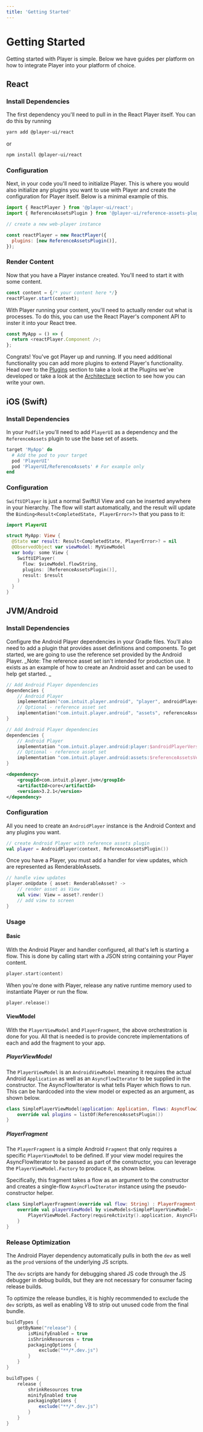 ```yaml
---
title: 'Getting Started'
---
```


# Getting Started

Getting started with Player is simple. Below we have guides per platform on how to integrate Player into your platform of choice.

## React

### Install Dependencies

The first dependency you'll need to pull in in the React Player itself. You can do this by running

```bash
yarn add @player-ui/react
```

or

```bash
npm install @player-ui/react
```

### Configuration

Next, in your code you'll need to initialize Player. This is where you would also initialize any plugins you want to use with Player and create the configuration for Player itself. Below is a minimal example of this.

```javascript
import { ReactPlayer } from '@player-ui/react';
import { ReferenceAssetsPlugin } from '@player-ui/reference-assets-plugin-react';

// create a new web-player instance

const reactPlayer = new ReactPlayer({
  plugins: [new ReferenceAssetsPlugin()],
});
```

### Render Content

Now that you have a Player instance created. You'll need to start it with some content.

```javascript
const content = {/* your content here */}
reactPlayer.start(content);
```

With Player running your content, you'll need to actually render out what is processes. To do this, you can use the React Player's component API to inster it into your React tree.

```javascript
const MyApp = () => {
  return <reactPlayer.Component />;
};
```

Congrats! You've got Player up and running. If you need additional functionality you can add more plugins to extend Player's functionality. Head over to the [Plugins](./plugins) section to take a look at the Plugins we've developed or take a look at the [Architecture](./architecture) section to see how you can write your own.

## iOS (Swift)

### Install Dependencies

In your `Podfile` you'll need to add `PlayerUI` as a dependency and the `ReferenceAssets` plugin to use the base set of assets.

```ruby
target 'MyApp' do
  # Add the pod to your target
  pod 'PlayerUI'
  pod 'PlayerUI/ReferenceAssets' # For example only
end
```

### Configuration

`SwiftUIPlayer` is just a normal SwiftUI View and can be inserted anywhere in your hierarchy. The flow will start automatically, and the result will update the `Binding<Result<CompletedState, PlayerError>?>` that you pass to it:

```swift
import PlayerUI

struct MyApp: View {
  @State var result: Result<CompletedState, PlayerError>? = nil
  @ObservedObject var viewModel: MyViewModel
  var body: some View {
    SwiftUIPlayer(
      flow: $viewModel.flowString,
      plugins: [ReferenceAssetsPlugin()],
      result: $result
    )
  }
}
```

## JVM/Android

### Install Dependencies

Configure the Android Player dependencies in your Gradle files. You'll also need to add a plugin that provides asset definitions and components. To get started, we are going to use the reference set provided by the Android Player. _Note: The reference asset set isn't intended for production use. It exists as an example of how to create an Android asset and can be used to help get started. _

<Tabs>
<Gradle language="Kotlin">

```kotlin
// Add Android Player dependencies
dependencies {
    // Android Player
    implementation("com.intuit.player.android", "player", androidPlayerVersion)
    // Optional - reference asset set
    implementation("com.intuit.player.android", "assets", referenceAssetsVersion)
}
```

</Gradle>
<Gradle language="Groovy">

```groovy
// Add Android Player dependencies
dependencies {
    // Android Player
    implementation "com.intuit.player.android:player:$androidPlayerVersion"
    // Optional - reference asset set
    implementation "com.intuit.player.android:assets:$referenceAssetsVersion"
}
```

</Gradle>
<Maven>

```xml
<dependency>
    <groupId>com.intuit.player.jvm</groupId>
    <artifactId>core</artifactId>
    <version>3.2.1</version>
</dependency>
```

</Maven>
</Tabs>

### Configuration

All you need to create an `AndroidPlayer` instance is the Android Context and any plugins you want.

```kotlin
// create Android Player with reference assets plugin
val player = AndroidPlayer(context, ReferenceAssetsPlugin())
```

Once you have a Player, you must add a handler for view updates, which are represented as RenderableAssets.

```kotlin
// handle view updates
player.onUpdate { asset: RenderableAsset? ->
    // render asset as View
    val view: View = asset?.render()
    // add view to screen
}
```

### Usage

#### Basic
With the Android Player and handler configured, all that's left is starting a flow. This is done by calling
start with a JSON string containing your Player content.

```kotlin
player.start(content)
```

When you're done with Player, release any native runtime memory used to instantiate Player or run the flow.

```kotlin
player.release()
```

#### ViewModel

With the `PlayerViewModel` and `PlayerFragment`, the above orchestration is done for you. All that is needed is to provide concrete implementations of each and add the fragment to your app.

##### PlayerViewModel
The `PlayerViewModel` is an `AndroidViewModel` meaning it requires the actual Android `Application` as well as an `AsyncFlowIterator` to be supplied in the constructor. The AsyncFlowIterator is what tells Player which flows to run. This can be hardcoded into the view model or expected as an argument, as shown below.

```kotlin
class SimplePlayerViewModel(application: Application, flows: AsyncFlowIterator) : PlayerViewModel(application, flows) {
    override val plugins = listOf(ReferenceAssetsPlugin())
}
```

##### PlayerFragment

The `PlayerFragment` is a simple Android `Fragment` that only requires a specific `PlayerViewModel` to be defined. If your view model requires the AsyncFlowIterator to be passed as part of the constructor, you can leverage the `PlayerViewModel.Factory` to produce it, as shown below.

Specifically, this fragment takes a flow as an argument to the constructor and creates a single-flow `AsyncFlowIterator` instance using the pseudo-constructor helper.

```kotlin
class SimplePlayerFragment(override val flow: String) : PlayerFragment() {
    override val playerViewModel by viewModels<SimplePlayerViewModel> {
        PlayerViewModel.Factory(requireActivity().application, AsyncFlowIterator(flow), ::SimplePlayerViewModel)
    }
}
```

### Release Optimization

The Android Player dependency automatically pulls in both the `dev` as well as the `prod` versions of the underlying JS scripts.

The `dev` scripts are handy for debugging shared JS code through the JS debugger in debug builds, but they are not necessary for consumer facing release builds.

To optimize the release bundles, it is highly recommended to exclude the `dev` scripts, as well as enabling V8 to strip out unused code from the final bundle.

<Tabs>
<Gradle language="Kotlin">

```kotlin
buildTypes {
    getByName("release") {
        isMinifyEnabled = true
        isShrinkResources = true
        packagingOptions {
            exclude("**/*.dev.js")
        }
    }
}
```

</Gradle>
<Gradle language="Groovy">

```groovy
buildTypes {
    release {
        shrinkResources true
        minifyEnabled true
        packagingOptions {
            exclude("**/*.dev.js")
        }
    }
}
```

</Gradle>
</Tabs>
